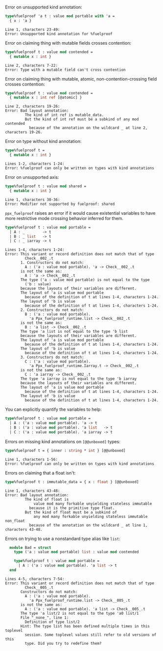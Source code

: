 
Error on unsupported kind annotation:

```ocaml
type%fuelproof 'a t : value mod portable with 'a =
  { x : 'a }
```
```mdx-error
Line 1, characters 23-49:
Error: Unsupported kind annotation for %fuelproof
```

Error on claiming thing with mutable fields crosses contention:

```ocaml
type%fuelproof t : value mod contended =
  { mutable x : int }
```
```mdx-error
Line 2, characters 7-22:
Error: Type with a mutable field can't cross contention
```

Error on claiming thing with mutable, atomic, non-contention-crossing
field crosses contention:

```ocaml
type%fuelproof t : value mod contended =
  { mutable x : int ref [@atomic] }
```
```mdx-error
Line 2, characters 19-26:
Error: Bad layout annotation:
         The kind of int ref is mutable_data.
         But the kind of int ref must be a subkind of any mod contended
           because of the annotation on the wildcard _ at line 2, characters 19-26.
```

Error on type without kind annotation:

```ocaml
type%fuelproof t =
  { mutable x : int }
```
```mdx-error
Lines 1-2, characters 1-24:
Error: %fuelproof can only be written on types with kind annotations
```

Error on unsupported axis:

```ocaml
type%fuelproof t : value mod shared =
  { mutable x : int }
```
```mdx-error
Line 1, characters 30-36:
Error: Modifier not supported by fuelproof: shared
```

`ppx_fuelproof` raises an error if it would cause existential variables to have more
restrictive mode crossing behavior inferred for them.

```ocaml
type%fuelproof t : value mod portable =
  | A : _        -> t
  | B : _ list   -> t
  | C : _ iarray -> t
```
```mdx-error
Lines 1-4, characters 1-24:
Error: This variant or record definition does not match that of type
         Check__002_.t
       1. Constructors do not match:
         A : ('a : value mod portable). 'a -> Check__002_.t
       is not the same as:
         A : 'a -> Check__002_.t
       The type ('a : value mod portable) is not equal to the type
         ('b : value)
       because the layouts of their variables are different.
       The layout of 'a is value mod portable
         because of the definition of t at lines 1-4, characters 1-24.
       The layout of 'b is value
         because of the definition of t at lines 1-4, characters 1-24.
       2. Constructors do not match:
         B : ('a : value mod portable).
           'a Ppx_fuelproof_runtime.list -> Check__002_.t
       is not the same as:
         B : 'a list -> Check__002_.t
       The type 'a list is not equal to the type 'b list
       because the layouts of their variables are different.
       The layout of 'a is value mod portable
         because of the definition of t at lines 1-4, characters 1-24.
       The layout of 'b is value
         because of the definition of t at lines 1-4, characters 1-24.
       3. Constructors do not match:
         C : ('a : value mod portable).
           'a Ppx_fuelproof_runtime.Iarray.t -> Check__002_.t
       is not the same as:
         C : 'a iarray -> Check__002_.t
       The type 'a iarray is not equal to the type 'b iarray
       because the layouts of their variables are different.
       The layout of 'a is value mod portable
         because of the definition of t at lines 1-4, characters 1-24.
       The layout of 'b is value
         because of the definition of t at lines 1-4, characters 1-24.
```

You can explicitly quantify the variables to help:

```ocaml
type%fuelproof t : value mod portable =
  | A : ('a : value mod portable). 'a -> t
  | B : ('a : value mod portable). 'a list   -> t
  | C : ('a : value mod portable). 'a iarray -> t
```

Errors on missing kind annotations on `[@@unboxed]` types:

```ocaml
type%fuelproof t = { inner : string * int } [@@unboxed]
```
```mdx-error
Line 1, characters 1-56:
Error: %fuelproof can only be written on types with kind annotations
```

Errors on claiming that a float isn't:

```ocaml
type%fuelproof t : immutable_data = { x : float } [@@unboxed]
```
```mdx-error
Line 1, characters 43-48:
Error: Bad layout annotation:
         The kind of float is
             value mod many forkable unyielding stateless immutable
           because it is the primitive type float.
         But the kind of float must be a subkind of
             any mod many forkable unyielding stateless immutable non_float
           because of the annotation on the wildcard _ at line 1, characters 43-48.
```

Errors on trying to use a nonstandard type alias like `list`:

```ocaml
  module Bad = struct
    type ('a : value mod portable) list : value mod contended

    type%fuelproof t : value mod portable =
      | A : ('a : value mod portable). 'a list -> t
  end
```
```mdx-error
Lines 4-5, characters 7-54:
Error: This variant or record definition does not match that of type
         Check__005_.t
       Constructors do not match:
         A : ('a : value mod portable).
           'a Ppx_fuelproof_runtime.list -> Check__005_.t
       is not the same as:
         A : ('a : value mod portable). 'a list -> Check__005_.t
       The type 'a list/2 is not equal to the type 'a0 list/1
       File "_none_", line 1:
         Definition of type list/2
       Hint: The type list has been defined multiple times in this toplevel
         session. Some toplevel values still refer to old versions of this
         type. Did you try to redefine them?
```

